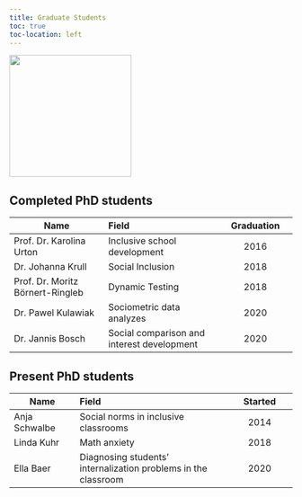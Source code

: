 ```yaml
---
title: Graduate Students
toc: true
toc-location: left
---
```


![](images/phdhat.png){fig-align="center" width="217"}

::: panel-tabset
## Completed PhD students

| Name                             | Field                                      | Graduation |
|------------------------|:----------------------------|:-----------------:|
| Prof. Dr. Karolina Urton         | Inclusive school development               |    2016    |
| Dr. Johanna Krull                | Social Inclusion                           |    2018    |
| Prof. Dr. Moritz Börnert-Ringleb | Dynamic Testing                            |    2018    |
| Dr. Pawel Kulawiak               | Sociometric data analyzes                  |    2020    |
| Dr. Jannis Bosch                 | Social comparison and interest development |    2020    |

## Present PhD students

| Name          | Field                                                          | Started |
|-----------------|:--------------------------------------|:---------------:|
| Anja Schwalbe | Social norms in inclusive classrooms                           |  2014   |
| Linda Kuhr    | Math anxiety                                                   |  2018   |
| Ella Baer     | Diagnosing students' internalization problems in the classroom |  2020   |
:::
